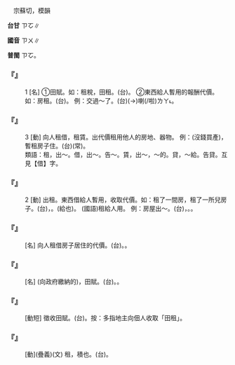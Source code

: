 
=={{ruby|租|ㄗㄨ}}==

　宗蘇切，模韻

'''台甘''' <rt>ㄗㆦ</rt>∥

'''國音''' <rt>ㄗㄨ</rt>∥

'''普閩''' <rt>ㄗㆦ</rt>。

    

==='''『{{ruby|租|ㄗㄨ}}』'''===
:1  [名] ①田賦。如：租稅，田租。(台){{ruby|地|ㄉㄨㆤ˫/ㄉㆤ˫}}{{ruby|租|ㄗㆦ}}。 ②東西給人暫用的報酬代價。如：房租。(台){{ruby|厝|ㄘㄨ˪}}{{ruby|稅|ㄙㄨㆤ˪/ㄙㆤ˪}}。 例：交過～了。(台){{ruby|厝|ㄘㄨ˪}}{{ruby|稅|ㄙㄨㆤ˪/ㄙㆤ˪}}{{ruby|錢|ㄐㆪˊ}}(→{{ruby|租|ㄗㆦ}}{{ruby|金|ㄍㄧㆬ}}){{ruby|交|ㄍㄠ}}{{ruby|付|ㄏㆦ˫}}{{ruby|伊|ㄧ}}喇(/啦)<rt>ㄌㄚ˪</rt>。
    

==='''『{{ruby|租|ㄗㄨ}}』'''===
:3  [動] 向人租借，租賃。出代價租用他人的房地、器物。 例：(沒錢買產)，暫租房子住。(台){{ruby|稅|ㄙㄨㆤ˪/ㄙㆤ˪}}{{ruby|厝|ㄘㄨ˪}}{{ruby|企|ㄎㄧㄚ˫}}(常)。
:類語：租，出～。借，出～。告～。賃，出～，～的。貸，～給。告貸。互見【借】字。
:
    

==='''『{{ruby|租|ㄗㄨ}}』'''===
:2  [動] 出租。東西借給人暫用，收取代價。如：租了一間房，租了一所兒房子。(台){{ruby|一|ㄐㄧㆵ ͘}}{{ruby|間|ㄍㄧㄥ}}{{ruby|厝|ㄘㄨ˪}}，{{ruby|稅|ㄙㄨㆤ˪/ㄙㆤ˪}}{{ruby|人|ㄌㄤˊ}}{{ruby|企|ㄎㄧㄚ˫}}。{{ruby|稅|ㄙㄨㆤ˪/ㄙㆤ˪}}{{ruby|付|ㄏㆦ˫}}(給也){{ruby|人|ㄌㄤˊ}}。 (國語)租給人用。 例：房屋出～。(台){{ruby|厝|ㄘㄨ˪}}，{{ruby|稅|ㄙㄨㆤ˪/ㄙㆤ˪}}{{ruby|付|ㄏㆦ˫}}{{ruby|別|ㄅㄧㄚㆵ}}{{ruby|人|ㄌㄤˊ}}{{ruby|企|ㄎㄧㄚ˫}}。{{ruby|收|ㄒㄧㄨ}}{{ruby|厝|ㄘㄨ˪}}{{ruby|稅|ㄙㄨㆤ˪/ㄙㆤ˪}}。
    

==='''『{{ruby|房|ㄈㄤˊ}}{{ruby|租|ㄗㄨ}}』'''===
: [名] 向人租借房子居住的代價。(台){{ruby|厝|ㄘㄨ˪}}{{ruby|稅|ㄙㄨㆤ˪/ㄙㆤ˪}}。{{ruby|租|ㄗㆦ}}{{ruby|金|ㄍㄧㆬ}}。
    

==='''『{{ruby|租|ㄗㄨ}}{{ruby|稅|ㄕㄨㄟˋ}}』'''===
: [名] (向政府繳納的)，田賦。(台){{ruby|租|ㄗㆦ}}{{ruby|稅|ㄙㄨㆤ˪/ㄙㆤ˪}}。{{ruby|田|ㄘㄢˊ}}{{ruby|租|ㄗㆦ}}。
    

==='''『{{ruby|收|ㄕㄡ}}{{ruby|租|ㄗㄨ}}』'''===
: [動短] 徵收田賦。(台){{ruby|收|ㄒㄧㄨ}}{{ruby|租|ㄗㆦ}}。按：多指地主向佃人收取「田租」。
    

==='''『{{ruby|蓄|ㄒㄩˋ}}{{ruby|租|ㄗㄨ}}』'''===
: [動](疊義)(文) 租，積也。(台){{ruby|積|ㄐㄧㆤㆶ}}{{ruby|蓄|ㄊㄧㆦㆶ}}{{ruby|←|ㄏㄧㆦㆶ}}。
    
